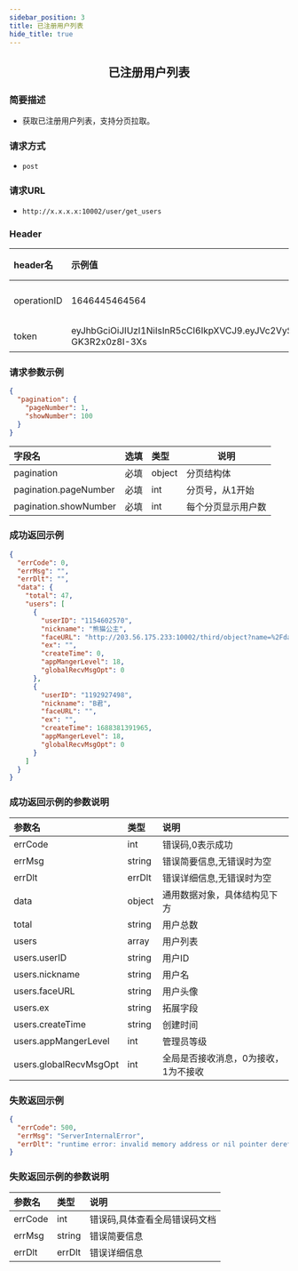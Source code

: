 ```yaml
---
sidebar_position: 3
title: 已注册用户列表
hide_title: true
---
```


<center>

## 已注册用户列表

</center>

### 简要描述
- 获取已注册用户列表，支持分页拉取。
### 请求方式
- `post` 
### 请求URL
- `http://x.x.x.x:10002/user/get_users` 


### Header
|header名|示例值|选填|类型|说明|
|:----    |:-------    |:--- |---|------      |
|operationID|1646445464564|必填|string|operationID用于全局链路追踪|
|token|eyJhbGciOiJIUzI1NiIsInR5cCI6IkpXVCJ9.eyJVc2VySUQiOiJvcGVuSU02NTQzMjEiLCJQbGF0Zm9ybUlEIjowLCJleHAiOjE2OTY0OTE4NTAsIm5iZiI6MTY4ODcxNTU1MCwiaWF0IjoxNjg4NzE1ODUwfQ.Mfhg3OiRtJY48rZbKWecNeydnHWW-GK3R2x0z8I-3Xs|必填|string|管理员token|


### 请求参数示例


```json
{
  "pagination": {
    "pageNumber": 1,
    "showNumber": 100
  }
}
```
|字段名|选填|类型|说明|
|:----    |:-------    |:--- |---|
|pagination|必填|object|分页结构体|
|pagination.pageNumber|必填|int|分页号，从1开始|
|pagination.showNumber|必填|int|每个分页显示用户数|
### 成功返回示例


```json
{
  "errCode": 0,
  "errMsg": "",
  "errDlt": "",
  "data": {
    "total": 47,
    "users": [
      {
        "userID": "1154602570",
        "nickname": "熊猫公主",
        "faceURL": "http://203.56.175.233:10002/third/object?name=%2Fdata%2Fuser%2F0%2Fcn.rentsoft.flutter.openim.consumer.base.open%2Fcache%2Ff3a37e95-6479-48f4-b13d-d38ce9515869%2Fed34c96d017a57eae7f3c8509546bf1c.gif",
        "ex": "",
        "createTime": 0,
        "appMangerLevel": 18,
        "globalRecvMsgOpt": 0
      },
      {
        "userID": "1192927498",
        "nickname": "B君",
        "faceURL": "",
        "ex": "",
        "createTime": 1688381391965,
        "appMangerLevel": 18,
        "globalRecvMsgOpt": 0
      }
    ]
  }
}
```
### 成功返回示例的参数说明


|参数名|类型|说明|
|:----    |:-------    |:--- |
|errCode|int|错误码,0表示成功|
|errMsg|string|错误简要信息,无错误时为空|
|errDlt|errDlt|错误详细信息,无错误时为空|
|data|object|通用数据对象，具体结构见下方|
|total|string|用户总数|
|users|array|用户列表|
|users.userID|string|用户ID|
|users.nickname|string|用户名|
|users.faceURL|string|用户头像|
|users.ex|string|拓展字段|
|users.createTime|string|创建时间|
|users.appMangerLevel|int|管理员等级|
|users.globalRecvMsgOpt|int|全局是否接收消息，0为接收，1为不接收|
### 失败返回示例


```json
{
  "errCode": 500,
  "errMsg": "ServerInternalError",
  "errDlt": "runtime error: invalid memory address or nil pointer dereference"
}
```
### 失败返回示例的参数说明


|参数名|类型|说明|
|:----    |:-------    |:--- |
|errCode|int|错误码,具体查看全局错误码文档|
|errMsg|string|错误简要信息|
|errDlt|errDlt|错误详细信息|
